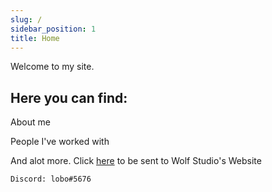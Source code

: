 ```yaml
---
slug: /
sidebar_position: 1
title: Home
---
```



Welcome to my site.


## Here you can find: ##

About me

People I've worked with

And alot more.
Click [here](https://wolf-studios.pages.dev/) to be sent to Wolf Studio's Website

```
Discord: lobo#5676
```

